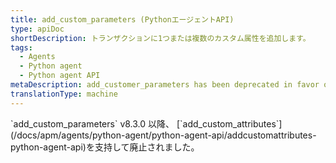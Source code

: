 ```yaml
---
title: add_custom_parameters (PythonエージェントAPI)
type: apiDoc
shortDescription: トランザクションに1つまたは複数のカスタム属性を追加します。
tags:
  - Agents
  - Python agent
  - Python agent API
metaDescription: add_customer_parameters has been deprecated in favor of add_customer_attributes.
translationType: machine
---
```


<Callout variant="important">
  `add_custom_parameters` v8.3.0 以降、 [`add_custom_attributes`](/docs/apm/agents/python-agent/python-agent-api/addcustomattributes-python-agent-api)を支持して廃止されました。
</Callout>